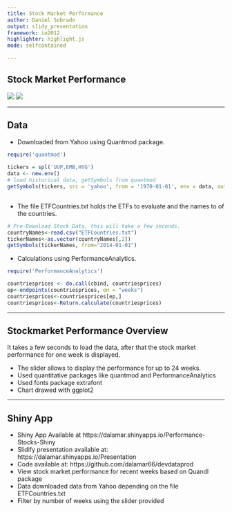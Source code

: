 ```yaml
---
title: Stock Market Performance
author: Daniel Sobrado
output: slidy_presentation
framework: io2012
highlighter: highlight.js
mode: selfcontained

---
```


## Stock Market Performance

![](stock.png)
![](stock2.png)

---

## Data

- Downloaded from Yahoo using Quantmod package.
```r
require('quantmod')
         
tickers = spl('UUP,EMB,HYG')
data <- new.env() 
# load historical data, getSymbols from quantmod
getSymbols(tickers, src = 'yahoo', from = '1970-01-01', env = data, auto.assign = T)    
 
```
- The file ETFCountries.txt holds the ETFs to evaluate and the names to of the countries.

```r
# Pre-Download Stock Data, this will take a few seconds.
countryNames<-read.csv("ETFCountries.txt")
tickerNames<-as.vector(countryNames[,2])
getSymbols(tickerNames, from="2014-01-01")
```

- Calculations using PerformanceAnalytics.
```r
require('PerformanceAnalytics')

countriesprices <- do.call(cbind, countriesprices)
ep<-endpoints(countriesprices, on = "weeks")
countriesprices<-countriesprices[ep,]
countriesprices<-Return.calculate(countriesprices)         
```

---

## Stockmarket Performance Overview
It takes a few seconds to load the data, after that the stock market performance for one week is displayed.

* The slider allows to display the performance for up to 24 weeks.
* Used quantitative packages like quantmod and PerformanceAnalytics
* Used fonts package extrafont
* Chart drawed with ggplot2

---

## Shiny App

- Shiny App Available at https://dalamar.shinyapps.io/Performance-Stocks-Shiny
- Slidify presentation available at: https://dalamar.shinyapps.io/Presentation
- Code available at: https://github.com/dalamar66/devdataprod
- View stock market performance for recent weeks based on Quandl package
- Data downloaded data from Yahoo depending on the file ETFCountries.txt
- Filter by number of weeks using the slider provided
